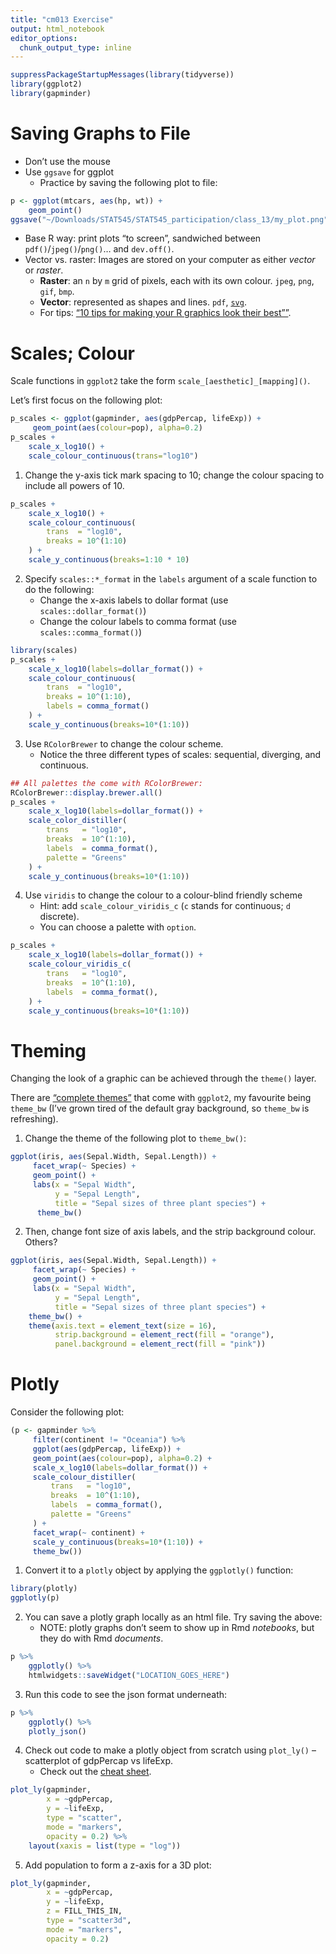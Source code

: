 ```yaml
---
title: "cm013 Exercise"
output: html_notebook
editor_options: 
  chunk_output_type: inline
---
```


```r
suppressPackageStartupMessages(library(tidyverse))
library(ggplot2)
library(gapminder)
```


# Saving Graphs to File

- Don't use the mouse
- Use `ggsave` for ggplot
    - Practice by saving the following plot to file: 

```r
p <- ggplot(mtcars, aes(hp, wt)) + 
    geom_point()
ggsave("~/Downloads/STAT545/STAT545_participation/class_13/my_plot.png", p)
```

- Base R way: print plots "to screen", sandwiched between `pdf()`/`jpeg()`/`png()`... and `dev.off()`. 
- Vector vs. raster: Images are stored on your computer as either _vector_ or _raster_.
    - __Raster__: an `n` by `m` grid of pixels, each with its own colour. `jpeg`, `png`, `gif`, `bmp`.
    - __Vector__: represented as shapes and lines. `pdf`, [`svg`](https://www.w3schools.com/graphics/svg_intro.asp).
    - For tips: ["10 tips for making your R graphics look their best""](http://blog.revolutionanalytics.com/2009/01/10-tips-for-making-your-r-graphics-look-their-best.html).
    
# Scales; Colour

Scale functions in `ggplot2` take the form `scale_[aesthetic]_[mapping]()`.

Let's first focus on the following plot:

```r
p_scales <- ggplot(gapminder, aes(gdpPercap, lifeExp)) +
     geom_point(aes(colour=pop), alpha=0.2)
p_scales + 
    scale_x_log10() +
    scale_colour_continuous(trans="log10")
```

1. Change the y-axis tick mark spacing to 10; change the colour spacing to include all powers of 10.

```r
p_scales +
    scale_x_log10() +
    scale_colour_continuous(
        trans  = "log10", 
        breaks = 10^(1:10)
    ) +
    scale_y_continuous(breaks=1:10 * 10)
```

2. Specify `scales::*_format` in the `labels` argument of a scale function to do the following:
    - Change the x-axis labels to dollar format (use `scales::dollar_format()`)
    - Change the colour labels to comma format (use `scales::comma_format()`)

```r
library(scales)
p_scales +
    scale_x_log10(labels=dollar_format()) +
    scale_colour_continuous(
        trans  = "log10", 
        breaks = 10^(1:10),
        labels = comma_format()
    ) +
    scale_y_continuous(breaks=10*(1:10))
```

3. Use `RColorBrewer` to change the colour scheme.
    - Notice the three different types of scales: sequential, diverging, and continuous.

```r
## All palettes the come with RColorBrewer:
RColorBrewer::display.brewer.all()
p_scales +
    scale_x_log10(labels=dollar_format()) +
    scale_color_distiller(
        trans   = "log10",
        breaks  = 10^(1:10),
        labels  = comma_format(),
        palette = "Greens"
    ) +
    scale_y_continuous(breaks=10*(1:10))
```

4. Use `viridis` to change the colour to a colour-blind friendly scheme
    - Hint: add `scale_colour_viridis_c` (`c` stands for continuous; `d` discrete).
    - You can choose a palette with `option`.

```r
p_scales +
    scale_x_log10(labels=dollar_format()) +
    scale_colour_viridis_c(
        trans   = "log10",
        breaks  = 10^(1:10),
        labels  = comma_format(),
    ) +
    scale_y_continuous(breaks=10*(1:10))
```

# Theming

Changing the look of a graphic can be achieved through the `theme()` layer.

There are ["complete themes"](http://ggplot2.tidyverse.org/reference/ggtheme.html) that come with `ggplot2`, my favourite being `theme_bw` (I've grown tired of the default gray background, so `theme_bw` is refreshing).

1. Change the theme of the following plot to `theme_bw()`:

```r
ggplot(iris, aes(Sepal.Width, Sepal.Length)) +
     facet_wrap(~ Species) +
     geom_point() +
     labs(x = "Sepal Width",
          y = "Sepal Length",
          title = "Sepal sizes of three plant species") +
      theme_bw()
```

2. Then, change font size of axis labels, and the strip background colour. Others?

```r
ggplot(iris, aes(Sepal.Width, Sepal.Length)) +
     facet_wrap(~ Species) +
     geom_point() +
     labs(x = "Sepal Width",
          y = "Sepal Length",
          title = "Sepal sizes of three plant species") +
    theme_bw() +
    theme(axis.text = element_text(size = 16),
          strip.background = element_rect(fill = "orange"),
          panel.background = element_rect(fill = "pink"))
```


# Plotly

Consider the following plot:

```r
(p <- gapminder %>% 
     filter(continent != "Oceania") %>% 
     ggplot(aes(gdpPercap, lifeExp)) +
     geom_point(aes(colour=pop), alpha=0.2) +
     scale_x_log10(labels=dollar_format()) +
     scale_colour_distiller(
         trans   = "log10",
         breaks  = 10^(1:10),
         labels  = comma_format(),
         palette = "Greens"
     ) +
     facet_wrap(~ continent) +
     scale_y_continuous(breaks=10*(1:10)) +
     theme_bw())
```

1. Convert it to a `plotly` object by applying the `ggplotly()` function:

```r
library(plotly)
ggplotly(p)
```

2. You can save a plotly graph locally as an html file. Try saving the above:
    - NOTE: plotly graphs don't seem to show up in Rmd _notebooks_, but they do with Rmd _documents_.

```r
p %>% 
    ggplotly() %>% 
    htmlwidgets::saveWidget("LOCATION_GOES_HERE")
```


3. Run this code to see the json format underneath:

```r
p %>% 
    ggplotly() %>% 
    plotly_json()
```


4. Check out code to make a plotly object from scratch using `plot_ly()` -- scatterplot of gdpPercap vs lifeExp.
    - Check out the [cheat sheet](https://images.plot.ly/plotly-documentation/images/r_cheat_sheet.pdf).

```r
plot_ly(gapminder, 
        x = ~gdpPercap, 
        y = ~lifeExp, 
        type = "scatter",
        mode = "markers",
        opacity = 0.2) %>% 
    layout(xaxis = list(type = "log"))
```

5. Add population to form a z-axis for a 3D plot:

```r
plot_ly(gapminder, 
        x = ~gdpPercap, 
        y = ~lifeExp, 
        z = FILL_THIS_IN,
        type = "scatter3d",
        mode = "markers",
        opacity = 0.2)
```


